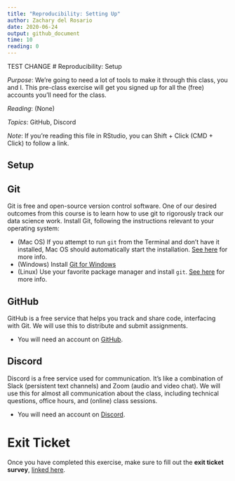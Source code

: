 ```yaml
---
title: "Reproducibility: Setting Up"
author: Zachary del Rosario
date: 2020-06-24
output: github_document
time: 10
reading: 0
---
```

TEST CHANGE
# Reproducibility: Setup

*Purpose*: We're going to need a lot of tools to make it through this class, you and I. This pre-class exercise will get you signed up for all the (free) accounts you'll need for the class.

*Reading*: (None)

*Topics*: GitHub, Discord

*Note*: If you're reading this file in RStudio, you can Shift + Click (CMD + Click) to follow a link.

## Setup
<!-- -------------------------------------------------- -->

## Git
<!-- ------------------------- -->

Git is free and open-source version control software. One of our desired outcomes from this course is to learn how to use git to rigorously track our data science work. Install Git, following the instructions relevant to your operating system:

- (Mac OS) If you attempt to run `git` from the Terminal and don't have it installed, Mac OS should automatically start the installation. [See here](https://git-scm.com/book/en/v2/Getting-Started-Installing-Git) for more info.
- (Windows) Install [Git for Windows](https://gitforwindows.org/)
- (Linux) Use your favorite package manager and install `git`. [See here](https://git-scm.com/book/en/v2/Getting-Started-Installing-Git) for more info.

## GitHub
<!-- ------------------------- -->

GitHub is a free service that helps you track and share code, interfacing with Git. We will use this to distribute and submit assignments.

- You will need an account on [GitHub](https://github.com/).

## Discord
<!-- ------------------------- -->

Discord is a free service used for communication. It's like a combination of Slack (persistent text channels) and Zoom (audio and video chat). We will use this for almost all communication about the class, including technical questions, office hours, and (online) class sessions.

- You will need an account on [Discord](https://discord.com/).

<!-- include-exit-ticket -->
# Exit Ticket
<!-- -------------------------------------------------- -->

Once you have completed this exercise, make sure to fill out the **exit ticket survey**, [linked here](https://docs.google.com/forms/d/e/1FAIpQLSeuq2LFIwWcm05e8-JU84A3irdEL7JkXhMq5Xtoalib36LFHw/viewform?usp=pp_url&entry.693978880=e-rep00-setup-assignment.Rmd).
